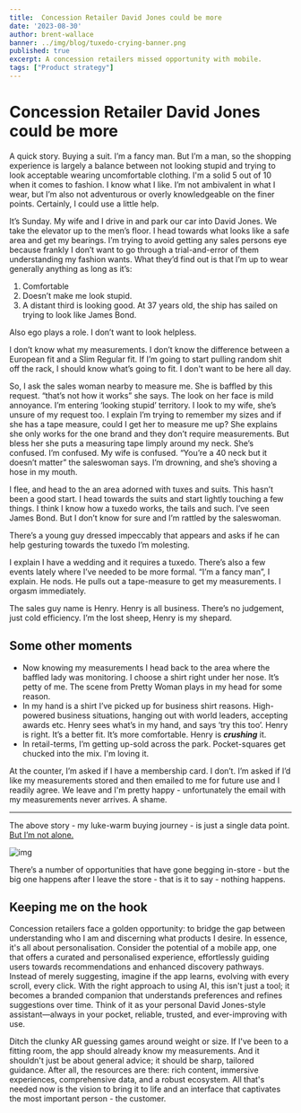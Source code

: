 ```yaml
---
title:  Concession Retailer David Jones could be more
date: '2023-08-30'
author: brent-wallace
banner: ../img/blog/tuxedo-crying-banner.png
published: true
excerpt: A concession retailers missed opportunity with mobile.
tags: ["Product strategy"]
---
```


# Concession Retailer David Jones could be more

A quick story. Buying a suit. I’m a fancy man. But I’m a man, so the shopping experience is largely a balance between not looking stupid and trying to look acceptable wearing uncomfortable clothing. I'm a solid 5 out of 10 when it comes to fashion. I know what I like. I’m not ambivalent in what I wear, but I’m also not adventurous or overly knowledgeable on the finer points. Certainly, I could use a little help.

It’s Sunday. My wife and I drive in and park our car into David Jones. We take the elevator up to the men’s floor.  I head towards what looks like a safe area and get my bearings. I’m trying to avoid getting any sales persons eye because frankly I don’t want to go through a trial-and-error of them understanding my fashion wants. What they’d find out is that I’m up to wear generally anything as long as it’s: 

1. Comfortable  
2. Doesn’t make me look stupid. 
3. A distant third is looking good. At 37 years old, the ship has sailed on trying to look like James Bond. 

Also ego plays a role. I don’t want to look helpless.

I don’t know what my measurements. I don’t know the difference between a European fit and a Slim Regular fit.  If I’m going to start pulling random shit off the rack, I should know what’s going to fit. I don't want to be here all day. 

So, I ask the sales woman nearby to measure me. She is baffled by this request. “that’s not how it works” she says. The look on her face is mild annoyance. I’m entering ‘looking stupid’ territory. I look to my wife, she’s unsure of my request too. I explain I’m trying to remember my sizes and if she has a tape measure, could I get her to measure me up? She explains she only works for the one brand and they don’t require measurements. But bless her she puts a measuring tape limply around my neck. She’s confused. I’m confused. My wife is confused. “You’re a 40 neck but it doesn’t matter” the saleswoman says.  I’m drowning, and she’s shoving a hose in my mouth. 

I flee, and head to the an area adorned with tuxes and suits. This hasn’t been a good start. I head towards the suits and start lightly touching a few things. I think I know how a tuxedo works, the tails and such. I’ve seen James Bond. But I don’t know for sure and I’m rattled by the saleswoman. 

There’s a young guy dressed impeccably that appears and asks if he can help gesturing towards the tuxedo I’m molesting. 

I explain I have a wedding and it requires a tuxedo. There’s also a few events lately where I’ve needed to be more formal. “I’m a fancy man”, I explain. He nods. He pulls out a tape-measure to get my measurements. I orgasm immediately.

The sales guy name is Henry. Henry is all business. There’s no judgement, just cold efficiency. I’m the lost sheep, Henry is my shepard. 

## Some other moments

- Now knowing my measurements I head back to the area where the baffled lady was monitoring. I choose a shirt right under her nose. It’s petty of me. The scene from Pretty Woman plays in my head for some reason.
- In my hand is a shirt I’ve picked up for business shirt reasons. High-powered business situations, hanging out with world leaders, accepting awards etc.  Henry sees what’s in my hand,  and says ‘try this too’. Henry is right.  It’s a better fit. It’s more comfortable. Henry is *********crushing********* it.
- In retail-terms, I’m getting up-sold across the park. Pocket-squares get chucked into the mix. I'm loving it. 

At the counter, I’m asked if I have a membership card. I don’t.   I’m asked if I’d like my measurements stored and then emailed to me for future use and I readily agree. We leave and I'm pretty happy - unfortunately the email with my measurements never arrives. A shame. 

---


The above story - my luke-warm buying journey - is just a single data point. [But I’m not alone.](https://www.news.com.au/finance/business/retail/not-what-youd-expect-epic-fail-in-david-jones-store/news-story/f62680afc98529b5f98acc368d3108ff) 


![img](/img/blog/retailer-map.png)

There’s a number of opportunities that have gone begging in-store -  but the big one happens after I leave the store - that is it to say - nothing happens. 

## Keeping me on the hook

Concession retailers face a golden opportunity: to bridge the gap between understanding who I am and discerning what products I desire. In essence, it's all about personalisation. Consider the potential of a mobile app, one that offers a curated and personalised experience, effortlessly guiding users towards recommendations and enhanced discovery pathways. Instead of merely suggesting, imagine if the app learns, evolving with every scroll, every click. With the right approach to using AI, this isn't just a tool; it becomes a branded companion that understands preferences and refines suggestions over time. Think of it as your personal David Jones-style assistant—always in your pocket, reliable, trusted, and ever-improving with use.

Ditch the clunky AR guessing games around weight or size. If I've been to a fitting room, the app should already know my measurements. And it shouldn't just be about general advice; it should be sharp, tailored guidance.  After all, the resources are there: rich content, immersive experiences, comprehensive data, and a robust ecosystem. All that's needed now is the vision to bring it to life and an interface that captivates the most important person - the customer. 

